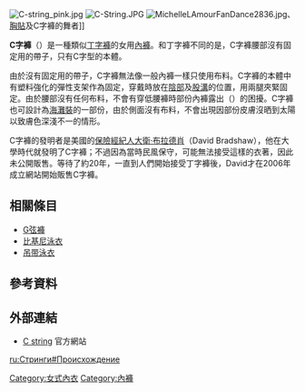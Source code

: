 [[File:C-string_pink.jpg|thumb]]
[[File:C-String.JPG|thumb]]
[[File:MichelleLAmourFanDance2836.jpg|thumb]]、[[胸貼|胸貼]]及C字褲的舞者]]

'''C字褲'''（{{lang-en|'''C-string'''}}）是一種類似[[丁字褲|丁字褲]]的女用[[內褲|內褲]]。和丁字褲不同的是，C字褲腰部沒有固定用的帶子，只有C字型的本體。

由於沒有固定用的帶子，C字褲無法像一般內褲一樣只使用布料。C字褲的本體中有塑料強化的彈性支架作為固定，穿戴時放在[[陰部|陰部]]及[[股溝|股溝]]的位置，用兩腿夾緊固定{{r|Dave}}{{r|Alice}}。由於腰部沒有任何布料，不會有穿低腰褲時部份內褲露出（{{link-en|鯨魚尾|Whale tail}}）的困擾。C字褲也可設計為[[海灘裝|海灘裝]]的一部份，由於側面沒有布料，不會出現因部份皮膚沒晒到太陽以致膚色深淺不一的情形。

C字褲的發明者是美國的[[保險|保險]][[仲介|經紀人]][[大衛·布拉德肖|大衛·布拉德肖]]（David Bradshaw），他在大學時代就發明了C字褲；不過因為當時民風保守，可能無法接受這樣的衣著，因此未公開販售。等待了約20年，一直到人們開始接受丁字褲後，David才在2006年成立網站開始販售C字褲。{{r|Sheela}}

==相關條目==
*[[G弦褲|G弦褲]]
*[[比基尼泳衣|比基尼泳衣]]
*[[吊带泳衣|吊带泳衣]]

== 參考資料 ==
{{reflist|refs=

<ref name="Dave">{{cite news
|first= Dave
|last= Master
|title= Page 3 Ami's undie-lievable look
|url= http://www.thesun.co.uk/article/0,,2-2007230396,00.html
|work= The Sun
|publisher= News Group Newspapers Ltd.
|date= 2007-05-25
|accessdate= 2010-08-29
|archive-date= 2007-06-26
|archive-url= https://web.archive.org/web/20070626110437/http://www.thesun.co.uk/article/0,,2-2007230396,00.html
|dead-url= no
}}</ref>

<ref name="Alice">{{cite news
|first= Alice
|last= Smellie
|title= Forget the G-string - can ANYONE wear the new C-string?
|url= http://www.dailymail.co.uk/pages/live/femail/article.html?in_article_id=458818&in_page_id=1879
|work= mail online
|publisher= Associated Newspapers Ltd
|date= 2007-05-15
|accessdate= 2010-08-29
|archive-date= 2007-12-04
|archive-url= https://web.archive.org/web/20071204042152/http://www.dailymail.co.uk/pages/live/femail/article.html?in_article_id=458818&in_page_id=1879
|dead-url= no
}}</ref>

<ref name="Sheela ">{{cite news
 |first      = Sheela
 |last       = Narayanan
 |title      = Would you wear these as panties?
 |url        = http://www.asiaone.com/Just%2BWoman/News/Beauty%2B%2526%2BFashion/Story/A1Story20080220-50591.html
 |work       = The New Paper
 |publisher  = Singapore Press Holdings Ltd.
 |date       = 2008-08-20
 |accessdate = 2010-08-29
}}{{dead link|date=2018年2月 |bot=InternetArchiveBot |fix-attempted=yes }}</ref>
}}

==外部連結==
{{Commons|Category:C-strings|C字褲}}
*[https://web.archive.org/web/20060505021913/http://cstringdirect.com/ C string] 官方網站

{{女性內衣}}

[[Category:女式內衣|Category:女式內衣]]
[[Category:內褲|Category:內褲]]

[[ru:Стринги#Происхождение|ru:Стринги#Происхождение]]